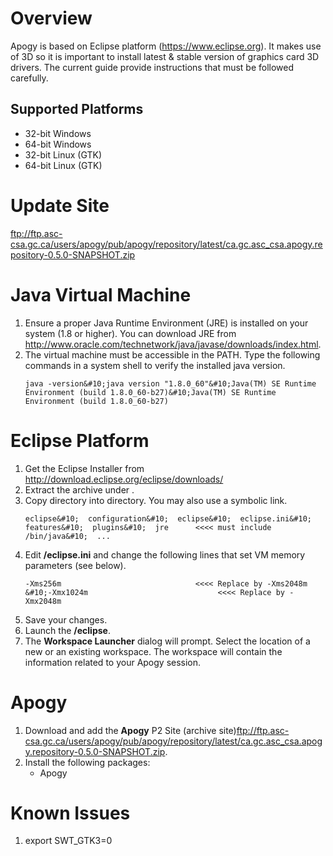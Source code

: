 = Overview =
Apogy is based on Eclipse platform ([https://www.eclipse.org https://www.eclipse.org]).  It makes use of 3D so it is important to install latest & stable version of graphics card 3D drivers.  The current guide provide instructions that must be followed carefully.
== Supported Platforms ==
* 32-bit Windows
* 64-bit Windows
* 32-bit Linux (GTK)
* 64-bit Linux (GTK) 
= Update Site =
[ftp://ftp.asc-csa.gc.ca/users/apogy/pub/apogy/repository/latest/ca.gc.asc_csa.apogy.repository-0.5.0-SNAPSHOT.zip ftp://ftp.asc-csa.gc.ca/users/apogy/pub/apogy/repository/latest/ca.gc.asc_csa.apogy.repository-0.5.0-SNAPSHOT.zip]
= Java Virtual Machine =
# Ensure a proper Java Runtime Environment (JRE) is installed on your system (1.8 or higher).  You can download JRE from [http://www.oracle.com/technetwork/java/javase/downloads/index.html http://www.oracle.com/technetwork/java/javase/downloads/index.html].  
# The virtual machine must be accessible in the PATH.  Type the following commands in a system shell to verify the installed java version.<pre>java -version&#10;java version "1.8.0_60"&#10;Java(TM) SE Runtime Environment (build 1.8.0_60-b27)&#10;Java(TM) SE Runtime Environment (build 1.8.0_60-b27)</pre>
= Eclipse Platform =
# Get the Eclipse Installer from [http://download.eclipse.org/eclipse/downloads/ http://download.eclipse.org/eclipse/downloads/]
# Extract the archive under '''<ECLIPSE_INSTALLER_HOME>'''.
# Copy '''<JRE_HOME>''' directory into '''<ECLIPSE_INSTALLER_HOME>''' directory. You may also use a symbolic link.  <pre>eclipse&#10;  configuration&#10;  eclipse&#10;  eclipse.ini&#10;  features&#10;  plugins&#10;  jre      <<<< must include /bin/java&#10;  ...</pre>
# Edit '''<ECLIPSE_HOME>/eclipse.ini''' and change the following lines that set VM memory parameters (see below).  <pre>-Xms256m                              <<<< Replace by -Xms2048m &#10;-Xmx1024m                             <<<< Replace by -Xmx2048m</pre>
# Save your changes.
# Launch the '''<ECLIPSE_HOME>/eclipse'''.
# The '''Workspace Launcher''' dialog will prompt.  Select the location of a new or an existing workspace.  The workspace will contain the information related to your Apogy session.
= Apogy =
# Download and add the '''Apogy''' P2 Site  (archive site)[ftp://ftp.asc-csa.gc.ca/users/apogy/pub/apogy/repository/latest/ca.gc.asc_csa.apogy.repository-0.5.0-SNAPSHOT.zip ftp://ftp.asc-csa.gc.ca/users/apogy/pub/apogy/repository/latest/ca.gc.asc_csa.apogy.repository-0.5.0-SNAPSHOT.zip].
# Install the following packages:
#* Apogy
= Known Issues =
# export SWT_GTK3=0